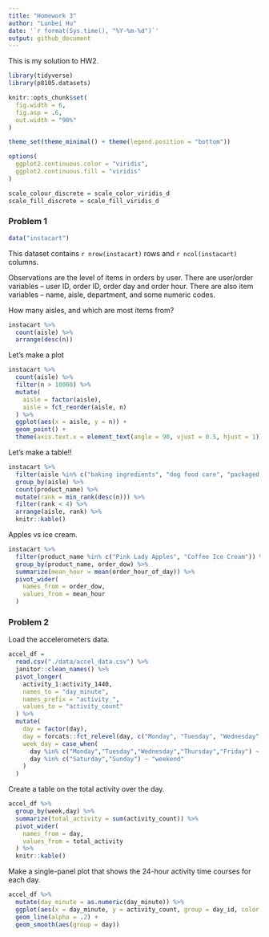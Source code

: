 ```yaml
---
title: "Homework 3"
author: "Lunbei Hu"
date: '`r format(Sys.time(), "%Y-%m-%d")`'
output: github_document
---
```


This is my solution to HW2.

```r
library(tidyverse)
library(p8105.datasets)

knitr::opts_chunk$set(
  fig.width = 6,
  fig.asp = .6,
  out.width = "90%"
)

theme_set(theme_minimal() + theme(legend.position = "bottom"))

options(
  ggplot2.continuous.color = "viridis",
  ggplot2.continuous.fill = "viridis"
)  

scale_colour_discrete = scale_color_viridis_d
scale_fill_discrete = scale_fill_viridis_d
```

### Problem 1

```r
data("instacart")
```

This dataset contains `r nrow(instacart)` rows and `r ncol(instacart)` columns.

Observations are the level of items in orders by user. There are user/order variables -- user ID, order ID, order day and order hour. There are also item variables -- name, aisle, department, and some numeric codes.

How many aisles, and which are most items from?

```r
instacart %>% 
  count(aisle) %>% 
  arrange(desc(n))
```


Let's make a plot

```r
instacart %>% 
  count(aisle) %>% 
  filter(n > 10000) %>% 
  mutate(
    aisle = factor(aisle),
    aisle = fct_reorder(aisle, n)
  ) %>% 
  ggplot(aes(x = aisle, y = n)) +
  geom_point() +
  theme(axis.text.x = element_text(angle = 90, vjust = 0.5, hjust = 1))
```



Let's make a table!!

```r
instacart %>% 
  filter(aisle %in% c("baking ingredients", "dog food care", "packaged vegetables fruits")) %>% 
  group_by(aisle) %>% 
  count(product_name) %>% 
  mutate(rank = min_rank(desc(n))) %>% 
  filter(rank < 4) %>% 
  arrange(aisle, rank) %>%
  knitr::kable()
```


Apples vs ice cream.

```r
instacart %>% 
  filter(product_name %in% c("Pink Lady Apples", "Coffee Ice Cream")) %>% 
  group_by(product_name, order_dow) %>% 
  summarize(mean_hour = mean(order_hour_of_day)) %>% 
  pivot_wider(
    names_from = order_dow,
    values_from = mean_hour
  )
```


### Problem 2

Load the accelerometers data.

```r
accel_df =
  read.csv("./data/accel_data.csv") %>% 
  janitor::clean_names() %>% 
  pivot_longer(
    activity_1:activity_1440,
    names_to = "day_minute",
    names_prefix = "activity_",
    values_to = "activity_count"
  ) %>% 
  mutate(
    day = factor(day),
    day = forcats::fct_relevel(day, c("Monday", "Tuesday", "Wednesday", "Thursday", "Friday", "Saturday", "Sunday")),
    week_day = case_when(
      day %in% c("Monday","Tuesday","Wednesday","Thursday","Friday") ~ "weekday",
      day %in% c("Saturday","Sunday") ~ "weekend"
    )
  )
```

Create a table on the total activity over the day.

```r
accel_df %>% 
  group_by(week,day) %>% 
  summarize(total_activity = sum(activity_count)) %>% 
  pivot_wider(
    names_from = day,
    values_from = total_activity
  ) %>% 
  knitr::kable()
```

Make a single-panel plot that shows the 24-hour activity time courses for each day.

```r
accel_df %>% 
  mutate(day_minute = as.numeric(day_minute)) %>% 
  ggplot(aes(x = day_minute, y = activity_count, group = day_id, color = day)) +
  geom_line(alpha = .2) +
  geom_smooth(aes(group = day)) 
```


